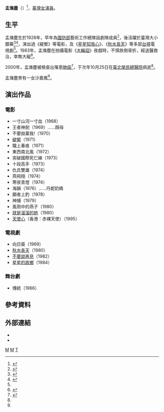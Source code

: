 {{藝人
|姓名 = 孟滌塵
|類型 = 女演員
|圖片 = 
|圖片尺寸 =
|圖片簡介 =
|羅馬拼音 =Ti-Chen Meng
|英文名 =  
|本名 = 
|暱稱 = 
|國籍 = {{ROC}}
|籍貫 = 
|出生日期 = 1928年
|出生地點 = {{CHN-1928}}
|逝世日期 = {{death_year_and_age|2001|1928}}
|逝世地點 = {{TWN}}
|職業 = [[演員|演員]]
|語言 = [[普通話|國語]]
|教育程度 = 
|配偶 = 
|兒女 = 1女
|出道地點 = 
|出道作 = 
|出道日期 = 
|代表作 =
|活躍年代 = 
|唱片公司 =
|經紀公司 =
|網站 = 
|獎項 = 
|IMDb = 2879349
}}

'''孟滌塵'''（{{bd|1928年||2001年|10月25日|catIdx=M}}）<ref name=ms011026>{{cite web|title=老牌演員孟滌塵 告別人生舞台 |url= |author=劉淑棻|work=[[民生報|民生報]]|accessdate=2014-12-24|date=2001-10-26}}</ref>，[[臺灣|臺灣]][[女演員|女演員]]。

==生平==
孟滌塵生於1928年，早年為[[中華民國國防部|國防部]]藝術工作總隊話劇隊成員<ref name=udn661010>{{cite web|title=藝工總隊今演傳統 |url= |author=|work=[[聯合報|聯合報]]|accessdate=2014-12-25|date=1966-10-10}}</ref>，後活躍於臺灣大小銀幕<ref name=udn680513>{{cite web|title=一寸山河一寸血 昨正式開鏡攝製|url= |author=|work=[[聯合報|聯合報]]|accessdate=2014-12-25|date=1968-05-13}}</ref><ref name=udn830513>{{cite web|title=剪影話文壇　湘女為何多情 |url= |author=[[林海音|林海音]]|work=[[聯合報|聯合報]]|accessdate=2014-12-25|date=1983-05-13}}</ref>，演出過《緹縈》等電影，及《[[星星知我心|星星知我心]]》、《[[秋水長天|秋水長天]]》等多部[[台視|台視]]電視劇<ref name=ms011026/>。1983年，孟滌塵在拍攝電影《[[大輪迴|大輪迴]]》夜戲時，不慎跌倒骨折，經送醫救治，幸無大礙<ref name=ms830127>{{cite web|title=趕拍「大輪迴」夜戲　孟滌塵不慎骨折 |url= |author=|work=民生報|accessdate=2014-12-25|date=1983-01-27}}</ref>。

2000年，孟滌塵被檢查出罹患[[肺癌|肺癌]]<ref name=udn980920>{{cite web|title=
孟滌塵罹癌 不想活了　難忍化療痛不欲生 演藝好友滿是不捨 |url= |author=劉淑棻|work=民生報|accessdate=2014-12-25|date=2001-01-12}}</ref>，于次年10月25日在[[臺北榮民總醫院|臺北榮民總醫院]]病逝<ref name=ms011026/>。

孟滌塵育有一女沙嘉鳳<ref name=ms011026/>。

==演出作品==
===電影===
*一寸山河一寸血（1968）
*王者神劍（1969）……顏母
*不要拋棄我!（1970）
*[[緹縈|緹縈]]（1971）
*隴上春痕（1971）
*東西南北風（1972）
*突破國際死亡線（1973）
*十段高手（1973）
*仇氏雙雄（1974）
*燕飛翔（1974）
*寒夜青燈（1974）
*海韻（1976）……丹妮奶媽
*願者上釣（1978）
*神捕（1979）
*風雨中的燕子（1980）
*[[就是溜溜的她|就是溜溜的她]]（1980）
*[[天使心_(台灣電影)|天使心]]（香港：赤裸天使）（1995）

===電視劇===
*向日葵（1969）
*[[秋水長天|秋水長天]]（1980）
*[[不要說再見|不要說再見]]（1982）
*[[星星的故鄉|星星的故鄉]]（1984）

===舞台劇===
*傳統（1966）

==參考資料==
<references/>

==外部連結==
*{{imdb name|2879349}}{{en}}
*{{Hkmdb name|18013}}


{{DEFAULTSORT:Meng孟}}
[[Category:台灣電影女演員|M]]
[[Category:台灣電視女演員|M]]
[[Category:孟姓|T]]